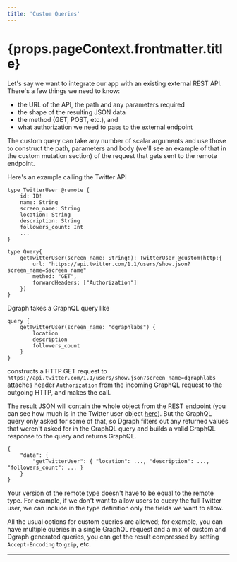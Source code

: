 ```yaml
---
title: 'Custom Queries'
---
```


<h1>{props.pageContext.frontmatter.title}</h1>

Let's say we want to integrate our app with an existing external REST API.  There's a few things we need to know:

* the URL of the API, the path and any parameters required
* the shape of the resulting JSON data
* the method (GET, POST, etc.), and
* what authorization we need to pass to the external endpoint

The custom query can take any number of scalar arguments and use those to construct the path, parameters and body (we'll see an example of that in the custom mutation section) of the request that gets sent to the remote endpoint.

Here's an example calling the Twitter API

```
type TwitterUser @remote {
    id: ID!
    name: String
    screen_name: String
    location: String
    description: String
    followers_count: Int
    ...
}

type Query{
    getTwitterUser(screen_name: String!): TwitterUser @custom(http:{
        url: "https://api.twitter.com/1.1/users/show.json?screen_name=$screen_name"
        method: "GET",
        forwardHeaders: ["Authorization"]
    })
}
```

Dgraph takes a GraphQL query like

```
query {
    getTwitterUser(screen_name: "dgraphlabs") {
        location
        description
        followers_count
    }
}
```
 
constructs a HTTP GET request to `https://api.twitter.com/1.1/users/show.json?screen_name=dgraphlabs` attaches header `Authorization` from the incoming GraphQL request to the outgoing HTTP, and makes the call.

The result JSON will contain the whole object from the REST endpoint (you can see how much is in the Twitter user object [here](https://developer.twitter.com/en/docs/tweets/data-dictionary/overview/user-object)).  But the GraphQL query only asked for some of that, so Dgraph filters out any returned values that weren't asked for in the GraphQL query and builds a valid GraphQL response to the query and returns GraphQL.

```
{
    "data": {
        "getTwitterUser": { "location": ..., "description": ..., "followers_count": ... }
    }
}
```

Your version of the remote type doesn't have to be equal to the remote type.  For example, if we don't want to allow users to query the full Twitter user, we can include in the type definition only the fields we want to allow.

All the usual options for custom queries are allowed; for example, you can have multiple queries in a single GraphQL request and a mix of custom and Dgraph generated queries, you can get the result compressed by setting `Accept-Encoding` to `gzip`, etc.

---
